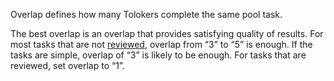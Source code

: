 <Cut title="What overlap should I set?">

Overlap defines how many Tolokers complete the same pool task.

The best overlap is an overlap that provides satisfying quality of results. For most tasks that are not [reviewed](/docs-new/glossary#assignment-review), overlap from “3” to “5” is enough. If the tasks are simple, overlap of “3” is likely to be enough. For tasks that are reviewed, set overlap to “1”.

</Cut>